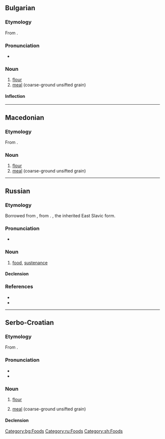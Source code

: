 ==Bulgarian==

===Etymology===
From {{inh|bg|sla-pro|*boršьno}}.

===Pronunciation===
* {{IPA|bg|/brəʃˈnɔ/}}

===Noun===
{{bg-noun|head=брашно́|g=n}}

# [[flour]]
# [[meal]] (coarse-ground unsifted grain)

====Inflection====
{{bg-noun-n-a|брашн}}

[[Category:bg:Foods]]

----

==Macedonian==

===Etymology===
From {{inh|mk|sla-pro|*boršьno}}.

===Noun===
{{mk-noun|n}}

# [[flour]]
# [[meal]] (coarse-ground unsifted grain)

{{topics|mk|Foods}}

----

==Russian==

===Etymology===
Borrowed from {{bor|ru|cu|брашьно}}, from {{der|ru|sla-pro|*boršьno}}. {{doublet|ru|бо́рошно}}, the inherited East Slavic form.

===Pronunciation===
* {{ru-IPA|бра́шно}}

===Noun===
{{ru-noun+|бра́шно|*}}

# {{lb|ru|archaic}} [[food]], [[sustenance]]

====Declension====
{{ru-noun-table|бра́шно|*}}

===References===
* {{R:ru:Vasmer}}
* {{R:ru:Vasmer|бо́рошно}}

[[Category:ru:Foods]]

----

==Serbo-Croatian==

===Etymology===
From {{inh|sh|sla-pro|*boršьno}}.

===Pronunciation===
* {{IPA|sh|/brâʃno/}}
* {{hyphenation|sh|бра|шно}}

===Noun===
{{sh-noun|g=n|head=бра̏шно}}

# {{lb|sh|uncountable}} [[flour]]
# {{lb|sh|uncountable}} [[meal]] (coarse-ground unsifted grain)

====Declension====
{{sh-decl-noun-unc|sc=Cyrl
|брашно
|брашна
|брашну
|брашно
|брашно
|брашну
|брашном
}}

[[Category:sh:Foods]]